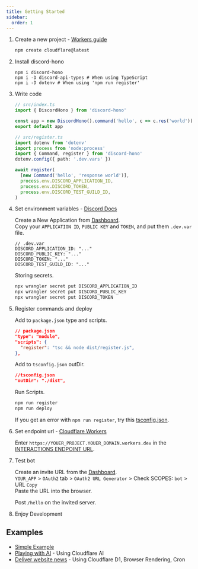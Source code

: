 ```yaml
---
title: Getting Started
sidebar:
  order: 1
---
```



<Steps>

1. Create a new project - [Workers guide](https://developers.cloudflare.com/workers/get-started/guide/)

   ```sh
   npm create cloudflare@latest
   ```

2. Install discord-hono

   ```shell
   npm i discord-hono
   npm i -D discord-api-types # When using TypeScript
   npm i -D dotenv # When using 'npm run register'
   ```

3. Write code

   ```ts
   // src/index.ts
   import { DiscordHono } from 'discord-hono'

   const app = new DiscordHono().command('hello', c => c.res('world'))
   export default app
   ```

   ```ts
   // src/register.ts
   import dotenv from 'dotenv'
   import process from 'node:process'
   import { Command, register } from 'discord-hono'
   dotenv.config({ path: '.dev.vars' })

   await register(
     [new Command('hello', 'response world')],
     process.env.DISCORD_APPLICATION_ID,
     process.env.DISCORD_TOKEN,
     process.env.DISCORD_TEST_GUILD_ID,
   )
   ```

4. Set environment variables - [Discord Docs](https://discord.com/developers/docs/tutorials/hosting-on-cloudflare-workers#creating-an-app-on-discord)

   Create a New Application from [Dashboard](https://discord.com/developers/applications).  
   Copy your `APPLICATION ID`, `PUBLIC KEY` and `TOKEN`, and put them `.dev.var` file.

   ```
   // .dev.var
   DISCORD_APPLICATION_ID: "..."
   DISCORD_PUBLIC_KEY: "..."
   DISCORD_TOKEN: "..."
   DISCORD_TEST_GUILD_ID: "..."
   ```

   Storing secrets.

   ```sh
   npx wrangler secret put DISCORD_APPLICATION_ID
   npx wrangler secret put DISCORD_PUBLIC_KEY
   npx wrangler secret put DISCORD_TOKEN
   ```

5. Register commands and deploy

   Add to `package.json` type and scripts.

   ```json
   // package.json
   "type": "module",
   "scripts": {
     "register": "tsc && node dist/register.js",
   },
   ```

   Add to `tsconfig.json` outDir.

   ```json
   //tsconfig.json
   "outDir": "./dist",
   ```

   Run Scripts.

   ```sh
   npm run register
   npm run deploy
   ```

   If you get an error with `npm run register`, try this [tsconfig.json](https://github.com/LuisFun/discord-hono-example/blob/main/tsconfig.json).

6. Set endpoint url - [Cloudflare Workers](https://dash.cloudflare.com/?to=/:account/workers-and-pages)

   Enter `https://YOUER_PROJECT.YOUER_DOMAIN.workers.dev` in the [INTERACTIONS ENDPOINT URL](https://discord.com/developers/applications).

7. Test bot

   Create an invite URL from the [Dashboard](https://discord.com/developers/applications).  
   `YOUR_APP` > `OAuth2` tab > `OAuth2 URL Generator` > Check SCOPES: `bot` > URL `Copy`  
   Paste the URL into the browser.

   Post `/hello` on the invited server.

8. Enjoy Development

</Steps>

## Examples

- [Simple Example](https://github.com/LuisFun/discord-hono-example)
- [Playing with AI](https://github.com/LuisFun/discord-bot-cloudflare-ai) - Using Cloudflare AI
- [Deliver website news](https://github.com/LuisFun/discord-bot-hoyo-news) - Using Cloudflare D1, Browser Rendering, Cron
